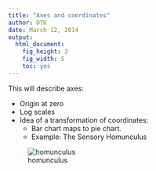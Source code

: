 ```yaml
---
title: "Axes and coordinates"
author: DTK
date: March 12, 2014
output:
  html_document:
    fig_height: 3
    fig_width: 5
    toc: yes
---
```


This will describe axes:

* Origin at zero
* Log scales
* Idea of a transformation of coordinates:
    * Bar chart maps to pie chart.
    * Example: The Sensory Homunculus
    
![homunculus](http://upload.wikimedia.org/wikipedia/commons/thumb/1/13/Sensory_Homunculus.png/515px-Sensory_Homunculus.png)